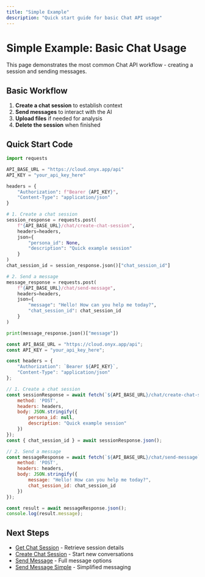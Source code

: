 ```yaml
---
title: "Simple Example"
description: "Quick start guide for basic Chat API usage"
---
```


# Simple Example: Basic Chat Usage

This page demonstrates the most common Chat API workflow - creating a session and sending messages.

## Basic Workflow

1. **Create a chat session** to establish context
2. **Send messages** to interact with the AI
3. **Upload files** if needed for analysis
4. **Delete the session** when finished

## Quick Start Code

<CodeGroup>

```python Python
import requests

API_BASE_URL = "https://cloud.onyx.app/api"
API_KEY = "your_api_key_here"

headers = {
    "Authorization": f"Bearer {API_KEY}",
    "Content-Type": "application/json"
}

# 1. Create a chat session
session_response = requests.post(
    f"{API_BASE_URL}/chat/create-chat-session",
    headers=headers,
    json={
        "persona_id": None,
        "description": "Quick example session"
    }
)
chat_session_id = session_response.json()["chat_session_id"]

# 2. Send a message
message_response = requests.post(
    f"{API_BASE_URL}/chat/send-message",
    headers=headers,
    json={
        "message": "Hello! How can you help me today?",
        "chat_session_id": chat_session_id
    }
)

print(message_response.json()["message"])
```

```javascript JavaScript
const API_BASE_URL = "https://cloud.onyx.app/api";
const API_KEY = "your_api_key_here";

const headers = {
    "Authorization": `Bearer ${API_KEY}`,
    "Content-Type": "application/json"
};

// 1. Create a chat session
const sessionResponse = await fetch(`${API_BASE_URL}/chat/create-chat-session`, {
    method: 'POST',
    headers: headers,
    body: JSON.stringify({
        persona_id: null,
        description: "Quick example session"
    })
});
const { chat_session_id } = await sessionResponse.json();

// 2. Send a message
const messageResponse = await fetch(`${API_BASE_URL}/chat/send-message`, {
    method: 'POST',
    headers: headers,
    body: JSON.stringify({
        message: "Hello! How can you help me today?",
        chat_session_id: chat_session_id
    })
});

const result = await messageResponse.json();
console.log(result.message);
```

</CodeGroup>

## Next Steps

- [Get Chat Session](/api_reference/chat/get_chat_session) - Retrieve session details
- [Create Chat Session](/api_reference/chat/create_chat_session) - Start new conversations  
- [Send Message](/api_reference/chat/send_message) - Full message options
- [Send Message Simple](/api_reference/chat/send_message_simple) - Simplified messaging 